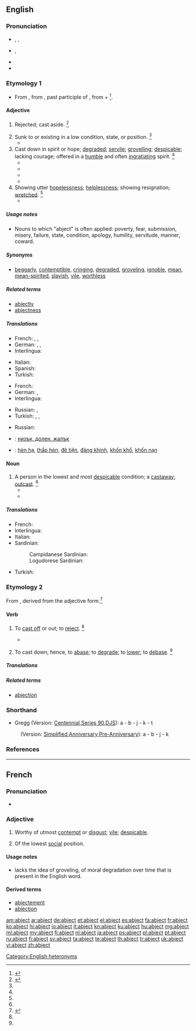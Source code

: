 ==English==

===Pronunciation===
* {{sense|attributive}} {{a|US}} {{IPA|/ˈæb.d͡ʒɛkt/}}, {{X-SAMPA|/"{bdZEkt/|/"{bdZIkt/}}, {{enPR|'ăbjĕkt}}
* {{a|US}} {{IPA|/æbˈd͡ʒɛkt/}}, {{enPR|ăbʹjĕkt}}
* {{rhymes|ɛkt}}
* {{audio|en-uk-abject.ogg|Audio (UK)}}

===Etymology 1===
* From {{etyl|enm|en}} {{term|abiect||outcast, wretched|lang=enm}}, from {{etyl|la|en}} {{term|abiectus|lang=la}}, past participle of {{term|abicio|abiciō|to throw away, cast off, to reject|lang=la}}, from {{term|ab||away|lang=la}} + {{term|iacio|iaciō|to throw|lang=la}}<ref>{{reference-book | last = Dobbie | first = Elliott K. | coauthors = Dunmore, C. William, et al. | editor = Barnhart, Robert K.| title = Chambers Dictionary of Etymology | origyear = 1998 | year = 2004 | publisher = Chambers Harrap Publishers Ltd | location = Edinburgh, Scotland | isbn =0550142304 | pages = 3}}</ref>.

====Adjective====
{{en-adj|er|more}}

# {{obsolete}} Rejected; cast aside. {{defdate|Attested from around (1350 to 1470) until the early 17<sup>th</sup> century.}}<ref name=SOED>{{reference-book | last =| first = | authorlink =  | coauthors =  | editor =Brown, Lesley  | others =  | title = The Shorter Oxford English Dictionary | origdate =  | origyear = 1933| origmonth =  | url =  | format =  | accessdate =  | accessyear =  | accessmonth =  | edition = 5th | date =  | year =2003| month =  | publisher =Oxford University Press  | location =Oxford, UK | language =  | id =  | doi = | isbn =978-0-19-860575-7 | lccn = | ol = | pages =5| chapter =  | chapterurl =  | quote =}}</ref>
# Sunk to or existing in a low condition, state, or position. {{defdate|First attested from around (1350 to 1470).}}<ref name=SOED/>
#* {{quote-book|passage=So thick bestrown '''abject''' and lost lay these, covering the flood.|author={{w|John Milton}}|title={{w|Paradise Lost}}|year=1667}}
# Cast down in spirit or hope; [[degraded]]; [[servile]]; [[grovelling]]; [[despicable]]; lacking courage; offered in a [[humble]] and often [[ingratiating]] spirit. {{defdate|First attested from around (1350 to 1470).}}<ref name=SOED/>
#* {{quote-book|passage=Base and '''abject''' flatterers.|author={{w|Joseph Addison}}|title=Whig Examiner}}
#* {{quote-book|passage=An '''abject''' liar.|author={{w|Thomas Babington Macaulay}}|title=The History of England from the Accession of James the Second|year=1848}}
#* {{quote-book|passage=And banish hence these '''abject''', lowly dreams.|author=Shakespeare|title=Taming of the Shrew|section=I-ii}}
#* {{quote-book|passage=He sat obediently with that tentative and '''abject''' eagerness of a man who has but one pleasure left and whom the world can reach only through one sense, for he was both blind and deaf.|year=1931|author=Faulkner|title=Sanctuary|section=ii}}
# Showing utter [[hopelessness]]; [[helplessness]]; showing resignation; [[wretched]]. {{defdate|First attested from around (1350 to 1470).}}<ref name=SOED/>
#* {{quote-book|year=1927|title=From the Dark Tower|author=Countee Cullen|passage=We shall not always plant while others reap \ The golden [[increment]] of bursting fruit, \ Not always [[countenance]], '''abject''' and mute \ That lesser men should [[hold cheap|hold their brothers cheap]];}}

=====Usage notes=====
* Nouns to which "abject" is often applied: poverty, fear, submission, misery, failure, state, condition, apology, humility, servitude, manner, coward.

=====Synonyms=====
* [[beggarly]], [[contemptible]], [[cringing]], [[degraded]], [[groveling]], [[ignoble]], [[mean]], [[mean-spirited]], [[slavish]], [[vile]], [[worthless]]

=====Related terms=====
* [[abjectly]]
* [[abjectness]]

=====Translations=====
{{trans-top|Sunk to a low condition; down in spirit or hope}}
* French: {{t+|fr|abject|m}}, {{t+|fr|abjecte|f}}, {{t+|fr|méprisable}}
* German: {{t+|de|elend}}, {{t+|de|kläglich}}, {{t+|de|jämmerlich}}
* Interlingua: {{t-|ia|abjecte}}
{{trans-mid}}
* Italian: {{t+|it|abbietto}}
* Spanish: {{t+|es|abatido}}
* Turkish: {{t+|tr|aşağılık}}
{{trans-bottom}}

{{trans-top|Cast down; rejected; low-lying}}
* French: {{t+|fr|misérable}}
* German: {{t+|de|bitter}} {{gloss|poverty}}, {{t+|de|verächtlich}}
* Interlingua: {{t-|ia|abjecte}}
{{trans-mid}}
* Russian: {{t+|ru|жалкий|sc=Cyrl|tr=žálkij|head=жа́лкий}}, {{t+|ru|униженный|sc=Cyrl|tr=unižennyj|alt=уни́женный}}
* Turkish: {{t+|tr|aşağılanmış}}, {{t+|tr|hakir}}, {{t+|tr|zelil}}
{{trans-bottom}}
{{trans-top|showing resignation}}
* Russian: {{t+|ru|смиренный|m|tr=smirénnyj|sc=Cyrl}}
{{trans-mid}}
{{trans-bottom}}

{{checktrans-top}}
* {{ttbc|bg}}: [[низък, долен, жалък]]
{{trans-mid}}
* {{ttbc|vi}}: [[hèn hạ]], [[thấp hèn]], [[đê tiện]], [[đáng khinh]], [[khốn khổ]], [[khốn nạn]]
{{trans-bottom}}

====Noun====
{{en-noun}}

#  A person in the lowest and most [[despicable]] condition; a [[castaway]]; [[outcast]]. {{defdate|First attested from the late 15<sup>th</sup> century.}}<ref name=SOED/>
#* {{quote-book|passage=Shall these '''abjects''', these victims, these outcasts, know any thing of pleasure?|author={{w|Isaac Taylor}}}}
#* {{quote-book|passage=We are the queen's '''abjects''', and must obey.|author=Shakespeare|title=Richard III|section=Act I, Scene I}}

=====Translations=====
{{trans-top|A person in the lowest and most despicable condition}}
* French: {{t+|fr|misérable}}
* Interlingua: {{t-|ia|abjecto}}
* Italian: {{t+|it|abbietto}}
* Sardinian:
*: Campidanese Sardinian: {{tø|sro|indinniu}}
*: Logudorese Sardinian: {{tø|src|indinniu}}
{{trans-mid}}
* Turkish: {{t+|tr|sefil}}
{{trans-bottom}}

===Etymology 2===
From {{etyl|enm|en}} {{term|abjecten|lang=enm}}, derived from the adjective form.<ref>{{reference-book | last =| first = | authorlink =  | coauthors =  | editor =Gove, Philip Babcock    | others =  | title = Webster's Third International Dictionary of the English Language Unabridged | origdate =  | origyear = 1909 | origmonth =  | url =  | format =  | accessdate =  | accessyear =  | accessmonth =  | edition =  | date =  | year =1976  | month =  | publisher =G. & C. Merriam Co.  | location = Springfield, MA | language =  | id =  | doi = | isbn =0-87779-101-5 | lccn = | ol = | pages =4| chapter =  | chapterurl =  | quote =}}</ref>

====Verb====
{{en-verb}}

# {{context|transitive|obsolete}} To [[cast off]] or out; to [[reject]]. {{defdate|Attested from around (1350 to 1470) until the late 17<sup>th</sup> century.}}<ref name=SOED/>
#* {{quote-book|year=2001|author=Jana Evans Braziel, Kathleen LeBesco (editors)|title=Bodies out of bounds: fatness and transgression|page=141|passage=Rather than '''abjecting''' her own fat body, the Ipecac-taking fat girl is '''abjecting''' diet culture.}}
# {{context|transitive|obsolete}} To cast down; hence, to [[abase]]; to [[degrade]]; to [[lower]]; to [[debase]]. {{defdate|Attested from around (1350 to 1470) until the late 17<sup>th</sup> century.}}<ref name=SOED/>

=====Translations=====
{{trans-top|To cast off or down}}
{{trans-mid}}
{{trans-bottom}}

=====Related terms=====
* [[abjection]]

===Shorthand===
* Gregg (Version: [http://en.wikipedia.org/wiki/Gregg_Shorthand#Centennial_Gregg_Shorthand Centennial],[http://en.wikipedia.org/wiki/Gregg_Shorthand#Series_90_Gregg_Shorthand  Series 90],[http://en.wikipedia.org/wiki/Gregg_Shorthand#Diamond_Jubilee_Gregg_Shorthand  DJS]): a - b - j - k - t
: (Version: [http://en.wikipedia.org/wiki/Gregg_Shorthand#Simplified_Gregg_Shorthand Simplified],[http://en.wikipedia.org/wiki/Gregg_Shorthand#Anniversary_Gregg_Shorthand Anniversary],[http://en.wikipedia.org/wiki/Gregg_Shorthand#Pre-Anniversary_Gregg_Shorthand Pre-Anniversary]): a - b - j - k

===References===
<references/>

[[Category:English heteronyms]]

----

==French==

===Pronunciation===
* {{audio|Fr-abject.ogg|abject}}

===Adjective===
{{fr-adj}}

# {{literary|lang=fr}} Worthy of utmost [[contempt]] or [[disgust]]; [[vile]]; [[despicable]].
# {{literary|obsolete|lang=fr}} Of the lowest [[social]] position.

====Usage notes====
* {{term||Abject}} lacks the idea of groveling, of moral degradation over time that is present in the English word.

====Derived terms====
* [[abjectement]]
* [[abjection]]

[[am:abject]]
[[ar:abject]]
[[de:abject]]
[[et:abject]]
[[el:abject]]
[[es:abject]]
[[fa:abject]]
[[fr:abject]]
[[ko:abject]]
[[hi:abject]]
[[io:abject]]
[[it:abject]]
[[kn:abject]]
[[ku:abject]]
[[hu:abject]]
[[mg:abject]]
[[ml:abject]]
[[my:abject]]
[[fj:abject]]
[[nl:abject]]
[[ja:abject]]
[[ps:abject]]
[[pl:abject]]
[[pt:abject]]
[[ru:abject]]
[[fi:abject]]
[[sv:abject]]
[[ta:abject]]
[[te:abject]]
[[th:abject]]
[[tr:abject]]
[[uk:abject]]
[[vi:abject]]
[[zh:abject]]